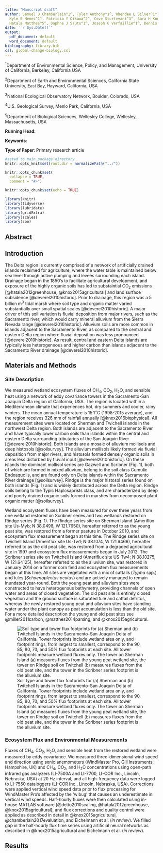 ```yaml
---
title: "Manscript draft"
author: Samuel D Chamberlain^1^, Tyler Anthony^1^, Whendee L Silver^1^, Elke Eichelmann^1^,
  Kyle S Hemes^1^, Patricia Y Oikawa^2^, Cove Sturtevant^3^, Sara H Knox^4^, Jaclyn
  Hatala Matthes^5^, Daphne J Szutu^1^, Joseph G Verfaillie^1^, Dennis D Baldocchi^1^
date: '`r Sys.Date()`'
output:
  pdf_document: default
  word_document: default
bibliography: library.bib
csl: global-change-biology.csl
---
```


^1^Department of Environmental Science, Policy, and Management, University of California, Berkeley, California USA

^2^Department of Earth and Environmental Sciences, California State University, East Bay, Hayward, California, USA

^3^National Ecological Observatory Network, Boulder, Colorado, USA

^4^U.S. Geological Survey, Menlo Park, California, USA

^5^Department of Biological Sciences, Wellesley College, Wellesley, Massachusetts, USA

**Running Head**:

**Keywords**:

**Type of Paper**: Primary research article

```r
#setwd to main package directory
knitr::opts_knit$set(root.dir = normalizePath("../"))

knitr::opts_chunk$set(
  collapse = TRUE,
  comment = "#>")

knitr::opts_chunk$set(echo = TRUE)
```

```r
library(knitr)
library(tidyverse)
library(lubridate)
library(gridExtra)
library(scales)
library(zoo)
```

\newpage
## Abstract

## Introduction
The Delta region is currently comprised of a network of artificially drained islands reclaimed for agriculture, where the water table is maintained below sea level through active pumping and levees surrounding each island. Drainage began in the 1850's to facilitate agricultural development, and exposure of the highly organic soils has led to substaintial CO~2~ emissions [@hatala2012greenhouse, @knox2015agricultural] and land surface subsidence [@deverel2010historic]. Prior to drainage, this region was a 5 billion m^3^ tidal marsh where soil type and organic matter varied substantially over small spatial scales [@deverel2010historic]. A major driver of this soil variation is fluvial deposition from major rivers, such as the Sacramento river, which would carry mineral alluvium from the Sierra Nevada range [@deverel2010historic]. Alluvium soils are more common in islands adjacent to the Sacramento River, as compared to the central and eastern Delta region where fluvial deposition was less pronounced  [@deverel2010historic]. As result, central and eastern Delta islands are typically less heterogeneous and higher carbon than islands adjacent to the Sacramento River drainage [@deverel2010historic].

## Materials and Methods
### Site Description
We measured wetland ecosystem fluxes of CH~4~, CO~2~, H~2~O, and sensible heat using a network of eddy covariance towers in the Sacramento-San Joaquin Delta region of California, USA.  The region is located within a Mediterranean climate that experiences hot, dry summers and cooler, rainy winters. The mean annual temperature is 15.1$^\circ$C (1998-2015 average), and the region receives 326 mm of rainfall annually [@knox2016biophysical]. All measurement sites were located on Sherman and Twichell islands in the northwest Delta region. Both islands are adjacent to the Sacramento River and have typically lower carbon soils than islands within the central and eastern Delta surrounding tributaries of the San Joaquin River [@deverel2010historic]. Both islands are a mosaic of alluvium mollisols and deep histosols [@soilsurvey]. The alluvium mollisols  likely formed via fluvial deposition from major rivers, and histosols formed densely organic soils in areas less disturbed by fluvial input [@deverel2010historic]. On these islands the dominant mollisol series are Gazwell and Scribner (Fig. 1), both of which are formed in mixed alluvium, belong to the soil class Cumulic Endoaquolls, and are found only on Delta islands within the Sacramento River drainage [@soilsurvey]. Rindge is the major histosol series found on both islands (Fig. 1) and is widely distributed across the Delta region. Rindge soils belong to the  Typic Haplosaprists class, and are characterized by deep and poorly drained organic soils formed in marshes from decomposed plant organic matter [@soilsurvey]. 

Wetland ecosystem fluxes have been measured for over three years from one wetland restored on Scribner series and two wetlands restored on Rindge series (Fig. 1). The Rindge series site on Sherman Island (Ameriflux site Us-Myb; N 38.0498, W 121.7650), hereafter referred to as the young peat site, was restored from a former pasture in October 2010, and ecosystem flux measurement began at this time. The Rindge series site on Twichell Island (Ameriflux site Us-Tw1; N 38.1074, W 121.6469), hereafter referred to as the old peat site, was restored from a degraded agricultural site in 1997 and ecosystem flux measurements began in July 2012. The Scribner series site on Twitchell Island (Ameriflux site US-Tw4; N 38.10275, W 121.64125), hereafter referred to as the alluvium site, was restored in January 2014 on a former corn field and ecosystem flux measurements began at this time. All sites are vegetated with a mix of cattails (*Typha* spp.) and tules (*Schoenoplectus acutus*) and are actively managed to remain inundated year-round. Both the young peat and alluvium sites were constructed to have heterogenous bathymetry, providing channels of open water and areas of closed vegetation. The old peat site is entirely closed vegeation and the ground surface is saturated tule and cattail detritus, whereas the newly restored young peat and alluvium sites have standing water under the plant canopy as peat accumulation is less than the old site. For a more detailed description the young and old peat sites see @miller2011carbon, @matthes2014parsing, and @knox2015agricultural.

![Soil type and tower flux footprints for (a) Sherman and (b) Twitchell Islands in the Sacramento-San Joaquin Delta of California. Tower footprints include wetland area only, and footprint rings, from largest to smallest, correspond to the 90, 85, 80, 70, and 50% flux footprints at each site. All tower footprints measure wetland fluxes only. The tower on Sherman Island (a) measures fluxes from the young peat wetland site, the tower on Rindge soil on Twitchell (b) measures fluxes from the old peat site, and the tower in the Scribner series footprint is the alluvium site.](fig1.png)

### Ecosystem Flux and Environmental Measurements
Fluxes of CH~4~, CO~2~, H~2~O, and sensible heat from the restored wetland were measured by eddy covariance. We measured three-dimensional wind speed and direction using sonic anemometers (WindMaster Pro, Gill Instruments, Hampshire, UK) and CH~4~, CO~2~, and H~2~O concentrations using open-path infrared gas analyzers (LI-7500A and LI-7700, LI-COR Inc., Lincoln, Nebraska, USA) at 20 Hz interval, and all high-frequency data were logged to LI-7550 dataloggers (LI-COR Inc., Lincoln, Nebraska, USA). Corrections were applied vertical wind speed data prior to flux processing for WindMaster Pro's affected by the 'w bug' that causes an underestimate in vertical wind speeds. Half-hourly fluxes were then calculated using in-house MATLAB software [@detto2010scaling, @hatala2012greenhouse, @knox2015agricultural], and flux corrections and quality control were applied as described in detail in @knox2015agricultural, @chamberlain2017evaluation, and Eichelmann et al. (*in review*). We filled gap in the half-hourly flux time series using artificial neural networks as described in @knox2015agricultural and Eichelmann et al. (*in review*).


## Results


